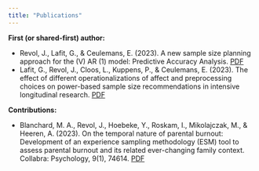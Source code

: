 ```yaml
---
title: "Publications"
---
```


**First (or shared-first) author:**

- Revol, J., Lafit, G., & Ceulemans, E. (2023). A new sample size planning approach for the (V) AR (1) model: Predictive Accuracy Analysis. [PDF](https://www.academia.edu/download/37285229/Jordans_Arab_Spring.pdf)
- Lafit, G., Revol, J., Cloos, L., Kuppens, P., & Ceulemans, E. (2023). The effect of different operationalizations of affect and preprocessing choices on power-based sample size recommendations in intensive longitudinal research. [PDF](https://psyarxiv.com/7msh6/download?format=pdf)



**Contributions: **

- Blanchard, M. A., Revol, J., Hoebeke, Y., Roskam, I., Mikolajczak, M., & Heeren, A. (2023). On the temporal nature of parental burnout: Development of an experience sampling methodology (ESM) tool to assess parental burnout and its related ever-changing family context. Collabra: Psychology, 9(1), 74614. [PDF](https://psyarxiv.com/a95rh/download/?format=pdf)
